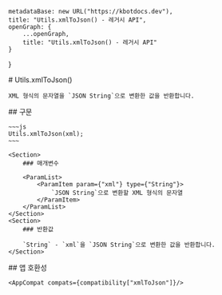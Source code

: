 
    metadataBase: new URL("https://kbotdocs.dev"),
    title: "Utils.xmlToJson() - 레거시 API",
    openGraph: {
        ...openGraph,
        title: "Utils.xmlToJson() - 레거시 API"
    }
}

<Section>
    # Utils.xmlToJson()

    XML 형식의 문자열을 `JSON String`으로 변환한 값을 반환합니다.
</Section>
<Section>
    ## 구문

    ~~~js
    Utils.xmlToJson(xml);
    ~~~

    <Section>
        ### 매개변수

        <ParamList>
            <ParamItem param={"xml"} type={"String"}>
                `JSON String`으로 변환할 XML 형식의 문자열
            </ParamItem>
        </ParamList>
    </Section>
    <Section>
        ### 반환값

        `String` - `xml`을 `JSON String`으로 변환한 값을 반환합니다.
    </Section>
</Section>
<Section>
    ## 앱 호환성

    <AppCompat compats={compatibility["xmlToJson"]}/>
</Section>